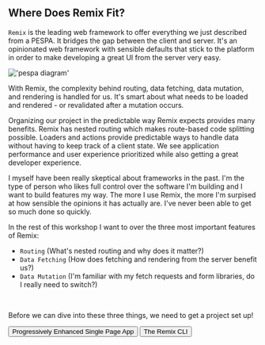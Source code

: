 ## Where Does Remix Fit?

`Remix` is the leading web framework to offer everything we just described from
a PESPA. It bridges the gap between the client and server. It's an opinionated
web framework with sensible defaults that stick to the platform in order to make
developing a great UI from the server very easy.

!['pespa diagram'](https://res.cloudinary.com/epic-web/image/upload/v1665491189/epicweb.dev/blog/The%20Web%E2%80%99s%20Next%20Transition/pespa-remix.svg)

With Remix, the complexity behind routing, data fetching, data mutation, and
rendering is handled for us. It's smart about what needs to be loaded and
rendered - or revalidated after a mutation occurs.

Organizing our project in the predictable way Remix expects provides many
benefits. Remix has nested routing which makes route-based code splitting
possible. Loaders and actions provide predictable ways to handle data without
having to keep track of a client state. We see application performance and user
experience prioritized while also getting a great developer experience.

I myself have been really skeptical about frameworks in the past. I'm the type
of person who likes full control over the software I'm building and I want to
build features my way. The more I use Remix, the more I'm surpised at how
sensible the opinions it has actually are. I've never been able to get so much
done so quickly.

In the rest of this workshop I want to over the three most important features of
Remix:

- `Routing` (What's nested routing and why does it matter?)
- `Data Fetching` (How does fetching and rendering from the server benefit us?)
- `Data Mutation` (I'm familiar with my fetch requests and form libraries, do I
  really need to switch?)

<br />

Before we can dive into these three things, we need to get a project set up!


<div className="button-group">
  <Link to="/modules/pespas/progressively-enhanced-single-page-app">
    <button>Progressively Enhanced Single Page App</button>
  </Link>

  <Link to="/modules/creating-a-remix-app/the-remix-cli">
    <button>The Remix CLI</button>
  </Link>
</div>
